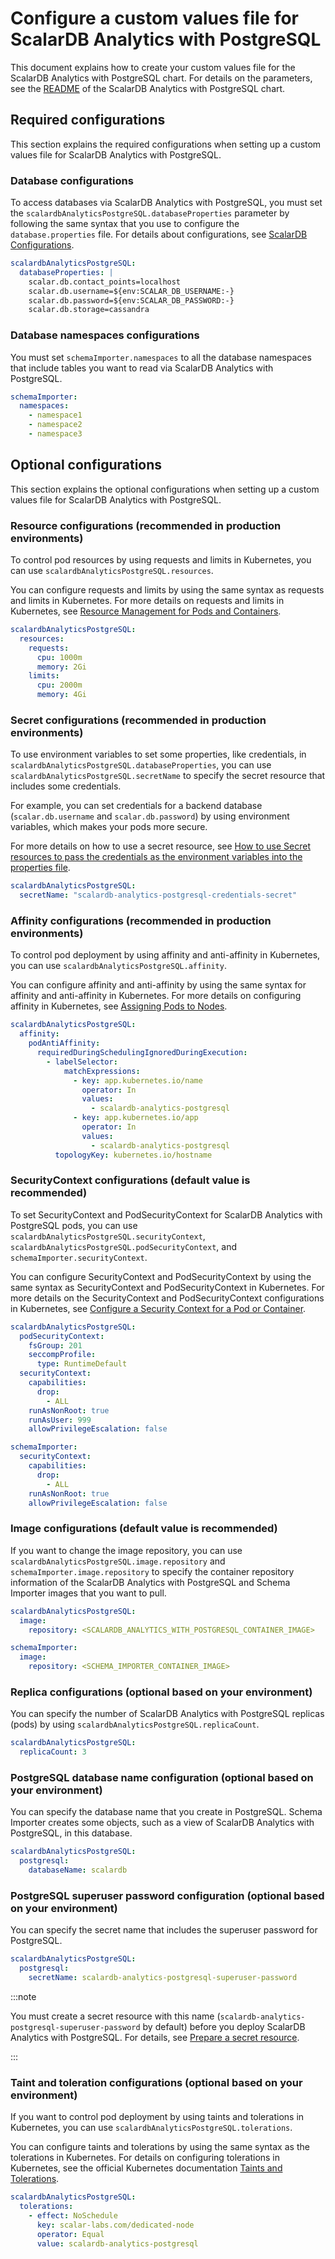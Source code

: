 # Configure a custom values file for ScalarDB Analytics with PostgreSQL

This document explains how to create your custom values file for the ScalarDB Analytics with PostgreSQL chart. For details on the parameters, see the [README](https://github.com/scalar-labs/helm-charts/blob/main/charts/scalardb-analytics-postgresql/README.md) of the ScalarDB Analytics with PostgreSQL chart.

## Required configurations

This section explains the required configurations when setting up a custom values file for ScalarDB Analytics with PostgreSQL.

### Database configurations

To access databases via ScalarDB Analytics with PostgreSQL, you must set the `scalardbAnalyticsPostgreSQL.databaseProperties` parameter by following the same syntax that you use to configure the `database.properties` file. For details about configurations, see [ScalarDB Configurations](https://scalardb.scalar-labs.com/docs/latest/configurations/).

```yaml
scalardbAnalyticsPostgreSQL:
  databaseProperties: |
    scalar.db.contact_points=localhost
    scalar.db.username=${env:SCALAR_DB_USERNAME:-}
    scalar.db.password=${env:SCALAR_DB_PASSWORD:-}
    scalar.db.storage=cassandra
```

### Database namespaces configurations

You must set `schemaImporter.namespaces` to all the database namespaces that include tables you want to read via ScalarDB Analytics with PostgreSQL.

```yaml
schemaImporter:
  namespaces:
    - namespace1
    - namespace2
    - namespace3
```

## Optional configurations

This section explains the optional configurations when setting up a custom values file for ScalarDB Analytics with PostgreSQL.

### Resource configurations (recommended in production environments)

To control pod resources by using requests and limits in Kubernetes, you can use `scalardbAnalyticsPostgreSQL.resources`.

You can configure requests and limits by using the same syntax as requests and limits in Kubernetes. For more details on requests and limits in Kubernetes, see [Resource Management for Pods and Containers](https://kubernetes.io/docs/concepts/configuration/manage-resources-containers/).

```yaml
scalardbAnalyticsPostgreSQL:
  resources:
    requests:
      cpu: 1000m
      memory: 2Gi
    limits:
      cpu: 2000m
      memory: 4Gi
```

### Secret configurations (recommended in production environments)

To use environment variables to set some properties, like credentials, in `scalardbAnalyticsPostgreSQL.databaseProperties`, you can use `scalardbAnalyticsPostgreSQL.secretName` to specify the secret resource that includes some credentials.

For example, you can set credentials for a backend database (`scalar.db.username` and `scalar.db.password`) by using environment variables, which makes your pods more secure.

For more details on how to use a secret resource, see [How to use Secret resources to pass the credentials as the environment variables into the properties file](use-secret-for-credentials.mdx).

```yaml
scalardbAnalyticsPostgreSQL:
  secretName: "scalardb-analytics-postgresql-credentials-secret"
```

### Affinity configurations (recommended in production environments)

To control pod deployment by using affinity and anti-affinity in Kubernetes, you can use `scalardbAnalyticsPostgreSQL.affinity`.

You can configure affinity and anti-affinity by using the same syntax for affinity and anti-affinity in Kubernetes. For more details on configuring affinity in Kubernetes, see [Assigning Pods to Nodes](https://kubernetes.io/docs/concepts/scheduling-eviction/assign-pod-node/).

```yaml
scalardbAnalyticsPostgreSQL:
  affinity:
    podAntiAffinity:
      requiredDuringSchedulingIgnoredDuringExecution:
        - labelSelector:
            matchExpressions:
              - key: app.kubernetes.io/name
                operator: In
                values:
                  - scalardb-analytics-postgresql
              - key: app.kubernetes.io/app
                operator: In
                values:
                  - scalardb-analytics-postgresql
          topologyKey: kubernetes.io/hostname
```

### SecurityContext configurations (default value is recommended)

To set SecurityContext and PodSecurityContext for ScalarDB Analytics with PostgreSQL pods, you can use `scalardbAnalyticsPostgreSQL.securityContext`, `scalardbAnalyticsPostgreSQL.podSecurityContext`, and `schemaImporter.securityContext`.

You can configure SecurityContext and PodSecurityContext by using the same syntax as SecurityContext and PodSecurityContext in Kubernetes. For more details on the SecurityContext and PodSecurityContext configurations in Kubernetes, see [Configure a Security Context for a Pod or Container](https://kubernetes.io/docs/tasks/configure-pod-container/security-context/).

```yaml
scalardbAnalyticsPostgreSQL:
  podSecurityContext:
    fsGroup: 201
    seccompProfile:
      type: RuntimeDefault
  securityContext:
    capabilities:
      drop:
        - ALL
    runAsNonRoot: true
    runAsUser: 999
    allowPrivilegeEscalation: false

schemaImporter:
  securityContext:
    capabilities:
      drop:
        - ALL
    runAsNonRoot: true
    allowPrivilegeEscalation: false
```

### Image configurations (default value is recommended)

If you want to change the image repository, you can use `scalardbAnalyticsPostgreSQL.image.repository` and `schemaImporter.image.repository` to specify the container repository information of the ScalarDB Analytics with PostgreSQL and Schema Importer images that you want to pull.

```yaml
scalardbAnalyticsPostgreSQL:
  image:
    repository: <SCALARDB_ANALYTICS_WITH_POSTGRESQL_CONTAINER_IMAGE>

schemaImporter:
  image:
    repository: <SCHEMA_IMPORTER_CONTAINER_IMAGE>
```

### Replica configurations (optional based on your environment)

You can specify the number of ScalarDB Analytics with PostgreSQL replicas (pods) by using `scalardbAnalyticsPostgreSQL.replicaCount`.

```yaml
scalardbAnalyticsPostgreSQL:
  replicaCount: 3
```

### PostgreSQL database name configuration (optional based on your environment)

You can specify the database name that you create in PostgreSQL. Schema Importer creates some objects, such as a view of ScalarDB Analytics with PostgreSQL, in this database.

```yaml
scalardbAnalyticsPostgreSQL:
  postgresql:
    databaseName: scalardb
```

### PostgreSQL superuser password configuration (optional based on your environment)

You can specify the secret name that includes the superuser password for PostgreSQL.

```yaml
scalardbAnalyticsPostgreSQL:
  postgresql:
    secretName: scalardb-analytics-postgresql-superuser-password
```

:::note

You must create a secret resource with this name (`scalardb-analytics-postgresql-superuser-password` by default) before you deploy ScalarDB Analytics with PostgreSQL. For details, see [Prepare a secret resource](how-to-deploy-scalardb-analytics-postgresql.mdx#prepare-a-secret-resource).

:::

### Taint and toleration configurations (optional based on your environment)

If you want to control pod deployment by using taints and tolerations in Kubernetes, you can use `scalardbAnalyticsPostgreSQL.tolerations`.

You can configure taints and tolerations by using the same syntax as the tolerations in Kubernetes. For details on configuring tolerations in Kubernetes, see the official Kubernetes documentation [Taints and Tolerations](https://kubernetes.io/docs/concepts/scheduling-eviction/taint-and-toleration/).

```yaml
scalardbAnalyticsPostgreSQL:
  tolerations:
    - effect: NoSchedule
      key: scalar-labs.com/dedicated-node
      operator: Equal
      value: scalardb-analytics-postgresql
```
